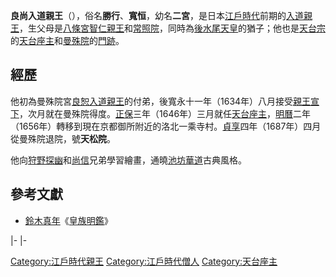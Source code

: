 {{東亞男性歷史人物
|名稱 =良尚入道親王
|身份 =日本[[入道親王|入道親王]]
|國家 =[[日本|大和王朝]]
|時代 =[[江戶時代|江戶時代]]前期
|姓 =（無）
|名 =勝行、寬恒
|別名 =二宮
|法號 =良尚
|院號 =天松院
|封爵 =[[入道親王|入道親王]]
|圖片名稱 =Imperial Prince Abbot Ryōsyō.jpg
|出生日期 =[[元和_(後水尾天皇)|元和]]八年十二月十六（{{birth date|1623|1|16}}）
|逝世日期 =[[元祿|元祿]]六年七月初五（{{death date and age|1693|8|6|1623|1|16}}）
|父親 =[[八條宮智仁親王|八條宮智仁親王]]
|母親 =[[常照院|常照院]]
|猶父=[[後水尾天皇|後水尾天皇]]
|同胞兄弟 =[[八條宮智忠親王|八條宮智忠親王]]<br>[[廣幡忠幸|廣幡忠幸]]
|同胞姊妹 =[[珠光院|珠光院]]
}}
{{Japanese|japanese=良尚入道親王|kana=りょうしょうにゅうどうしんのう|romaji=Ryōshō  Nyūdō shin nō}}
'''良尚入道親王'''（{{bd|1623年|1月16日|1693年|8月6日}}），俗名'''勝行'''、'''寬恒'''，幼名'''二宮'''，是日本[[江戶時代|江戶時代]]前期的[[入道親王|入道親王]]，生父母是[[八條宮智仁親王|八條宮智仁親王]]和[[常照院|常照院]]，同時為[[後水尾天皇|後水尾天皇]]的猶子；他也是[[天台宗|天台宗]]的[[天台座主|天台座主]]和[[曼殊院|曼殊院]]的[[門跡|門跡]]。

== 經歷 ==
他初為曼殊院宮[[良恕入道親王|良恕入道親王]]的付弟，後寬永十一年（1634年）八月接受[[親王宣下|親王宣下]]，次月就在曼殊院得度。[[正保|正保]]三年（1646年）三月就任[[天台座主|天台座主]]，[[明曆|明曆]]二年（1656年）轉移到現在京都御所附近的洛北一乘寺村。[[貞享|貞享]]四年（1687年）四月從曼殊院退院，號'''天松院'''。

他向[[狩野探幽|狩野探幽]]和[[狩野尚信|尚信]]兄弟學習繪畫，通曉[[池坊|池坊]][[華道|華道]]古典風格。

==參考文獻==
*[[鈴木真年|鈴木真年]]《[[皇族明鑑|皇族明鑑]]》

{{start box|width=auto}}
{{s-rel}}
|-
{{s-before|[[良恕法親王|良恕法親王]]}}
{{s-title|[[曼殊院|曼殊院]]門跡|第48世}}
{{s-after|[[良應法親王|良應法親王]]}}
|-
{{s-before|[[堯然法親王|堯然法親王]]}}
{{s-title|[[天台座主|天台座主]]|第175世<br>1646年5月7日–1650年3月1日}}
{{s-after|[[慈胤法親王|慈胤法親王]]}}
{{end box}}

[[Category:江戶時代親王|Category:江戶時代親王]]
[[Category:江戶時代僧人|Category:江戶時代僧人]]
[[Category:天台座主|Category:天台座主]]